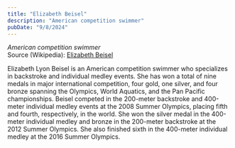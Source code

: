 ```yaml
---
title: "Elizabeth Beisel"
description: "American competition swimmer"
pubDate: "9/8/2024"
---
```


*American competition swimmer*  
Source (Wikipedia): [Elizabeth Beisel][1]

Elizabeth Lyon Beisel is an American competition swimmer who specializes in backstroke and individual medley events. She has won a total of nine medals in major international competition, four gold, one silver, and four bronze spanning the Olympics, World Aquatics, and the Pan Pacific championships. Beisel competed in the 200-meter backstroke and 400-meter individual medley events at the 2008 Summer Olympics, placing fifth and fourth, respectively, in the world. She won the silver medal in the 400-meter individual medley and bronze in the 200-meter backstroke at the 2012 Summer Olympics. She also finished sixth in the 400-meter individual medley at the 2016 Summer Olympics.

[1]: https://en.wikipedia.org/wiki/Elizabeth_Beisel
